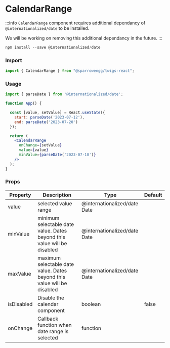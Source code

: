 # CalendarRange

:::info
`CalendarRange` component requires additional dependancy of `@internationalized/date` to be installed. 

We will be working on removing this additional dependancy in the future. 
:::

```jsx
npm install --save @internationalized/date
```

### Import

```jsx
import { CalendarRange } from "@sparrowengg/twigs-react";
```

### Usage 
```jsx
import { parseDate } from '@internationalized/date';

function App() {

  const [value, setValue] = React.useState({
    start: parseDate('2023-07-12'),
    end: parseDate('2023-07-20')
  });

  return (
    <CalendarRange
      onChange={setValue}
      value={value}
      minValue={parseDate('2023-07-10')}
    />
  );
}
```


### Props
| Property   | Description                                                             | Type                         | Default |
|------------|-------------------------------------------------------------------------|------------------------------|---------|
| value      | selected value range                                                    | @internationalized/date Date |         |
| minValue   | minimum selectable date value. Dates beyond this value will be disabled | @internationalized/date Date |         |
| maxValue   | maximum selectable date value. Dates beyond this value will be disabled | @internationalized/date Date |         |
| isDisabled | Disable the calendar component                                          | boolean                      | false   |
| onChange   | Callback function when date range is selected                                 | function                     |         |
